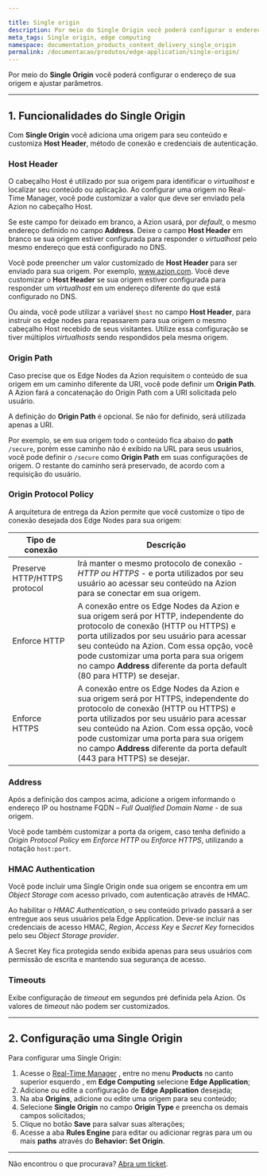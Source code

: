 ```yaml
---

title: Single origin
description: Por meio do Single Origin você poderá configurar o endereço de sua origem e ajustar parâmetros.
meta_tags: Single origin, edge computing
namespace: documentation_products_content_delivery_single_origin
permalink: /documentacao/produtos/edge-application/single-origin/
---
```


Por meio do **Single Origin** você poderá configurar o endereço de sua origem e ajustar parâmetros.

---

## 1. Funcionalidades do Single Origin 

Com **Single Origin** você adiciona uma origem para seu conteúdo e customiza **Host Header**, método de conexão e credenciais de autenticação.

### Host Header

O cabeçalho Host é utilizado por sua origem para identificar o *virtualhost* e localizar seu conteúdo ou aplicação. Ao configurar uma origem no Real-Time Manager, você pode customizar a valor que deve ser enviado pela Azion no cabeçalho Host.

Se este campo for deixado em branco, a Azion usará, por *default*, o mesmo endereço definido no campo **Address**. Deixe o campo **Host Header** em branco se sua origem estiver configurada para responder o *virtualhost* pelo mesmo endereço que está configurado no DNS.

Você pode preencher um valor customizado de **Host Header** para ser enviado para sua origem. Por exemplo, www.azion.com. Você deve customizar o **Host Header** se sua origem estiver configurada para responder um *virtualhost* em um endereço diferente do que está configurado no DNS.

Ou ainda, você pode utilizar a variável `$host` no campo **Host Header**, para instruir os edge nodes para repassarem para sua origem o mesmo cabeçalho Host recebido de seus visitantes. Utilize essa configuração se tiver múltiplos *virtualhosts* sendo respondidos pela mesma origem.

### Origin Path

Caso precise que os Edge Nodes da Azion requisitem o conteúdo de sua origem em um caminho diferente da URI, você pode definir um **Origin Path**. A Azion fará a concatenação do Origin Path com a URI solicitada pelo usuário.

A definição do **Origin Path** é opcional. Se não for definido, será utilizada apenas a URI.

Por exemplo, se em sua origem todo o conteúdo fica abaixo do **path** `/secure`, porém esse caminho não é exibido na URL para seus usuários, você pode definir o `/secure` como **Origin Path** em suas configurações de origem. O restante do caminho será preservado, de acordo com a requisição do usuário.

### Origin Protocol Policy

A arquitetura de entrega da Azion permite que você customize o tipo de conexão desejada dos Edge Nodes para sua origem:

| Tipo de conexão              | Descrição                                                    |
| ---------------------------- | ------------------------------------------------------------ |
| Preserve HTTP/HTTPS protocol | Irá manter o mesmo protocolo de conexão - *HTTP ou HTTPS* -  e porta utilizados por seu usuário ao acessar seu conteúdo na Azion para se conectar em sua origem. |
| Enforce HTTP                 | A conexão entre os Edge Nodes da Azion e sua origem será por HTTP, independente do protocolo de conexão (HTTP ou HTTPS) e porta utilizados por seu usuário para acessar seu conteúdo na Azion. Com essa opção, você pode customizar uma porta para sua origem no campo **Address** diferente da porta default (80 para HTTP) se desejar. |
| Enforce HTTPS                | A conexão entre os Edge Nodes da Azion e sua origem será por HTTPS, independente do protocolo de conexão (HTTP ou HTTPS) e porta utilizados por seu usuário para acessar seu conteúdo na Azion. Com essa opção, você pode customizar uma porta para sua origem no campo **Address** diferente da porta default (443 para HTTPS) se desejar. |

### Address

Após a definição dos campos acima, adicione a origem informando o endereço IP ou hostname FQDN – *Full Qualified Domain Name* - de sua origem.

Você pode também customizar a porta da origem, caso tenha definido a _Origin Protocol Policy_ em _Enforce HTTP_ ou _Enforce HTTPS_, utilizando a notação `host:port`.

### HMAC Authentication

Você pode incluir uma Single Origin onde sua origem se encontra em um *Object Storage* com acesso privado, com autenticação através de HMAC.

Ao habilitar o *HMAC Authentication*, o seu conteúdo privado passará a ser entregue aos seus usuários pela Edge Application. Deve-se incluir nas credenciais de acesso HMAC, *Region*, *Access Key* e *Secret Key* fornecidos pelo seu *Object Storage provider*. 

A Secret Key fica protegida sendo exibida apenas para seus usuários com permissão de escrita e mantendo sua segurança de acesso.

### Timeouts

Exibe configuração de *timeout* em segundos pré definida pela Azion. Os valores de *timeout* não podem ser customizados.

---

## 2. Configuração uma Single Origin

Para configurar uma Single Origin:

1.  Acesse o [Real-Time Manager](https://manager.azion.com/) , entre no menu **Products** no canto superior esquerdo , em **Edge Computing** selecione **Edge Application**;
2.  Adicione ou edite a configuração de **Edge Application** desejada;
3.  Na aba **Origins**, adicione ou edite uma origem para seu conteúdo;
4.  Selecione **Single Origin** no campo **Origin Type** e preencha os demais campos solicitados;
5.  Clique no botão **Save** para salvar suas alterações;
6.  Acesse a aba **Rules Engine** para editar ou adicionar regras para um ou mais **paths** através do **Behavior: Set Origin**.

---

Não encontrou o que procurava? [Abra um ticket](https://tickets.azion.com/pt-BR/support/login/).

